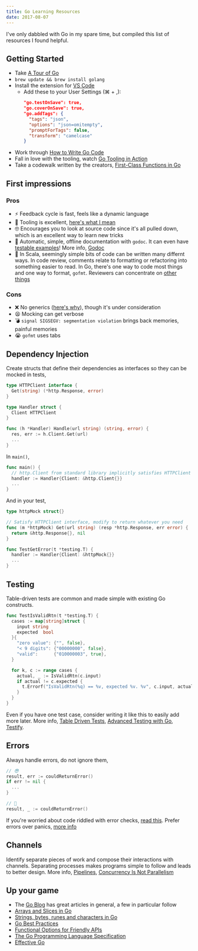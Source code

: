 ```yaml
---
title: Go Learning Resources
date: 2017-08-07
---
```


I've only dabbled with Go in my spare time, but compiled this list of resources I found helpful.

## Getting Started

- Take [A Tour of Go](https://tour.golang.org/welcome/1)
- `brew update && brew install golang`
- Install the extension for [VS Code](https://github.com/golang/vscode-go)
  - Add these to your User Settings (⌘ + ,):
    ```json
    "go.testOnSave": true,
    "go.coverOnSave": true,
    "go.addTags": {
      "tags": "json",
      "options": "json=omitempty",
      "promptForTags": false,
      "transform": "camelcase"
    }
    ```
- Work through [How to Write Go Code](https://golang.org/doc/code.html)
- Fall in love with the tooling, watch [Go Tooling in Action](https://www.youtube.com/watch?v=uBjoTxosSys)
- Take a codewalk written by the creators, [First-Class Functions in Go](https://golang.org/doc/codewalk/functions/)

## First impressions

### Pros

- ⚡ Feedback cycle is fast, feels like a dynamic language
- 🔨 Tooling is excellent, [here's what I mean](https://blog.golang.org/cover)
- 🤓 Encourages you to look at source code since it's all pulled down, which is an excellent way to learn new tricks
- 📖 Automatic, simple, offline documentation with `godoc`. It can even have [testable examples](https://blog.golang.org/examples)! More info, [Godoc](https://blog.golang.org/godoc)
- 📏 In Scala, seemingly simple bits of code can be written many differnt ways. In code review, comments relate to formatting or refactoring into something easier to read. In Go, there's one way to code most things and one way to format, `gofmt`. Reviewers can concentrate on [other things](https://github.com/golang/go/wiki/CodeReviewComments#go-code-review-comments)

### Cons

- ❌ No generics ([here's why](https://golang.org/doc/faq#Why_doesnt_Go_have_feature_X)), though it's under consideration
- 😫 Mocking can get verbose
- 💣 `signal SIGSEGV: segmentation violation` brings back memories, painful memories
- 😭 `gofmt` uses tabs

## Dependency Injection

Create structs that define their dependencies as interfaces so they can be mocked in tests,

```go
type HTTPClient interface {
  Get(string) (*http.Response, error)
}

type Handler struct {
  Client HTTPClient
}

func (h *Handler) Handle(url string) (string, error) {
  res, err := h.Client.Get(url)
  ...
}
```

In `main()`,

```go
func main() {
  // http.Client from standard library implicitly satisfies HTTPClient interface
  handler := Handler{Client: &http.Client{}}
  ...
}
```

And in your test,

```go
type httpMock struct{}

// Satisfy HTTPClient interface, modify to return whatever you need
func (m *httpMock) Get(url string) (resp *http.Response, err error) {
  return &http.Response{}, nil
}

func TestGetError(t *testing.T) {
  handler := Handler{Client: &httpMock{}}
  ...
}
```

## Testing

Table-driven tests are common and made simple with existing Go constructs.

```go
func TestIsValidRtn(t *testing.T) {
  cases := map[string]struct {
    input string
    expected  bool
  }{
    "zero value": {"", false},
    "< 9 digits": {"00000000", false},
    "valid":      {"010000003", true},
  }

  for k, c := range cases {
    actual, _ := IsValidRtn(c.input)
    if actual != c.expected {
      t.Errorf("IsValidRtn(%q) == %v, expected %v. %v", c.input, actual, c.expected, k)
    }
  }
}
```

Even if you have one test case, consider writing it like this to easily add more later. More info, [Table Driven Tests](https://github.com/golang/go/wiki/TableDrivenTests), [Advanced Testing with Go](https://www.youtube.com/watch?v=yszygk1cpEc), [Testify](https://github.com/stretchr/testify).

## Errors

Always handle errors, do not ignore them,

```go
// 😎
result, err := couldReturnError()
if err != nil {
  ...
}

// 🙁
result, _ := couldReturnError()
```

If you're worried about code riddled with error checks, [read this](https://blog.golang.org/errors-are-values). Prefer errors over panics, [more info](https://blog.golang.org/defer-panic-and-recover)

## Channels

Identify separate pieces of work and compose their interactions with channels. Separating processes makes programs simple to follow and leads to better design. More info, [Pipelines](https://blog.golang.org/pipelines), [Concurrency Is Not Parallelism](https://www.youtube.com/watch?v=cN_DpYBzKso)

## Up your game

- The [Go Blog](https://blog.golang.org/index) has great articles in general, a few in particular follow
- [Arrays and Slices in Go](https://blog.golang.org/slices)
- [Strings, bytes, runes and characters in Go](https://blog.golang.org/strings)
- [Go Best Practices](https://peter.bourgon.org/go-best-practices-2016/)
- [Functional Options for Friendly APIs](https://dave.cheney.net/2014/10/17/functional-options-for-friendly-apis)
- [The Go Programming Language Specification](https://golang.org/ref/spec)
- [Effective Go](https://golang.org/doc/effective_go.html)
